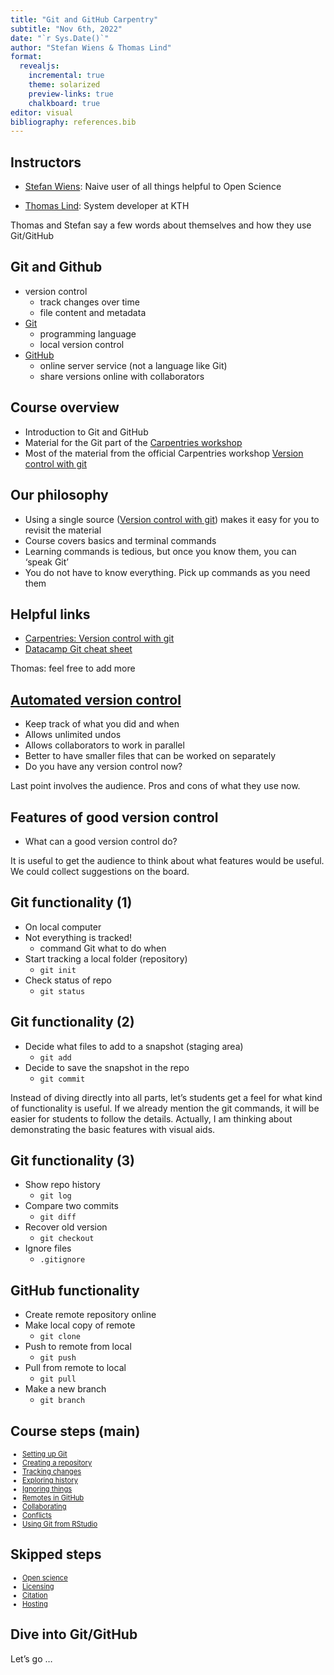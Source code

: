 ---
title: "Git and GitHub Carpentry"
subtitle: "Nov 6th, 2022"
date: "`r Sys.Date()`"
author: "Stefan Wiens & Thomas Lind"
format:
  revealjs: 
    incremental: true
    theme: solarized
    preview-links: true
    chalkboard: true
editor: visual
bibliography: references.bib
---

## Instructors

-   [Stefan Wiens](https://www.su.se/profiles/swiens-1.184142): Naive user of all things helpful to Open Science

-   [Thomas Lind](https://www.kth.se/profile/tholind?l=en): System developer at KTH

::: notes
Thomas and Stefan say a few words about themselves and how they use Git/GitHub
:::

## Git and Github

- version control
  - track changes over time
  - file content and metadata
-   [Git](https://git-scm.com/)
    -   programming language
    -   local version control
-   [GitHub](https://github.com/)
    -   online server service (not a language like Git)
    -   share versions online with collaborators

## Course overview

-   Introduction to Git and GitHub
-   Material for the Git part of the [Carpentries workshop](https://kth-biblioteket.github.io/2022-11-07-StockholmTrio/)
-   Most of the material from the official Carpentries workshop [Version control with git](https://swcarpentry.github.io/git-novice/)

## Our philosophy

-   Using a single source ([Version control with git](https://swcarpentry.github.io/git-novice/)) makes it easy for you to revisit the material
-   Course covers basics and terminal commands
-   Learning commands is tedious, but once you know them, you can 'speak Git'
-   You do not have to know everything. Pick up commands as you need them

::: notes
:::

## Helpful links

-   [Carpentries: Version control with git](https://swcarpentry.github.io/git-novice/)
-   [Datacamp Git cheat sheet](https://www.datacamp.com/cheat-sheet/git-cheat-sheet)

::: notes
Thomas: feel free to add more
:::

## [Automated version control](https://swcarpentry.github.io/git-novice/01-basics/index.html)

-   Keep track of what you did and when
-   Allows unlimited undos
-   Allows collaborators to work in parallel
-   Better to have smaller files that can be worked on separately
-   Do you have any version control now?

::: notes
Last point involves the audience. Pros and cons of what they use now.
:::

## Features of good version control

-   What can a good version control do?

::: notes
It is useful to get the audience to think about what features would be useful. We could collect suggestions on the board.
:::

## Git functionality (1)

-   On local computer
-   Not everything is tracked!
    -   command Git what to do when
-   Start tracking a local folder (repository)
    -   `git init`
-   Check status of repo
    -   `git status`

## Git functionality (2)

-   Decide what files to add to a snapshot (staging area)
    -   `git add`
-   Decide to save the snapshot in the repo
    -   `git commit`

::: notes
Instead of diving directly into all parts, let's students get a feel for what kind of functionality is useful. If we already mention the git commands, it will be easier for students to follow the details. Actually, I am thinking about demonstrating the basic features with visual aids.
:::

## Git functionality (3)

-   Show repo history
    -   `git log`
-   Compare two commits
    -   `git diff`
-   Recover old version
    -   `git checkout`
-   Ignore files
    -   `.gitignore`

## GitHub functionality

-   Create remote repository online
-   Make local copy of remote
    -   `git clone`
-   Push to remote from local
    -   `git push`
-   Pull from remote to local
    -   `git pull`
-   Make a new branch
    -   `git branch`

## Course steps (main)

::: {style="font-size: 0.8em"}
-   [Setting up Git](https://swcarpentry.github.io/git-novice/02-setup/index.html)
-   [Creating a repository](https://swcarpentry.github.io/git-novice/03-create/index.html)
-   [Tracking changes](https://swcarpentry.github.io/git-novice/04-changes/index.html)
-   [Exploring history](https://swcarpentry.github.io/git-novice/05-history/index.html)
-   [Ignoring things](https://swcarpentry.github.io/git-novice/06-ignore/index.html)
-   [Remotes in GitHub](https://swcarpentry.github.io/git-novice/07-github/index.html)
-   [Collaborating](https://swcarpentry.github.io/git-novice/08-collab/index.html)
-   [Conflicts](https://swcarpentry.github.io/git-novice/09-conflict/index.html)
-   [Using Git from RStudio](https://swcarpentry.github.io/git-novice/14-supplemental-rstudio/index.html)
:::

## Skipped steps

::: {style="font-size: 0.8em"}
-   [Open science](https://swcarpentry.github.io/git-novice/10-open/index.html)
-   [Licensing](https://swcarpentry.github.io/git-novice/11-licensing/index.html)
-   [Citation](https://swcarpentry.github.io/git-novice/12-citation/index.html)
-   [Hosting](https://swcarpentry.github.io/git-novice/13-hosting/index.html)
:::

## Dive into Git/GitHub

Let's go ...